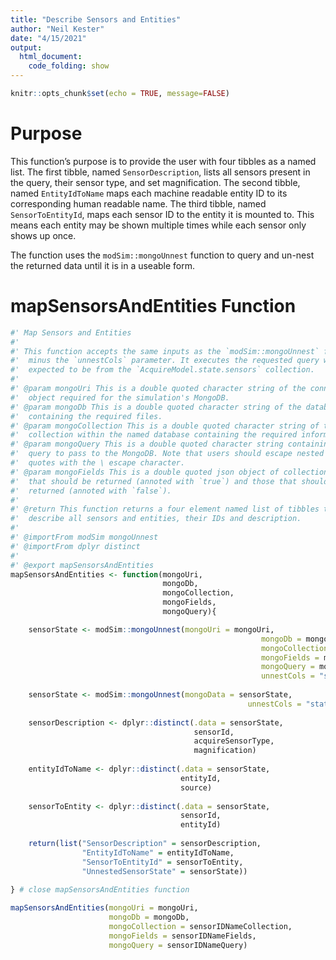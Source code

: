 ```yaml
---
title: "Describe Sensors and Entities"
author: "Neil Kester"
date: "4/15/2021"
output: 
  html_document:
    code_folding: show
---
```


```r
knitr::opts_chunk$set(echo = TRUE, message=FALSE)
```

# Purpose  

This function's purpose is to provide the user with four tibbles as a named list. The first tibble, named `SensorDescription`, lists all sensors present in the query, their sensor type, and set magnification. The second tibble, named `EntityIdToName` maps each machine readable entity ID to its corresponding human readable name. The third tibble, named `SensorToEntityId`, maps each sensor ID to the entity it is mounted to. This means each entity may be shown multiple times while each sensor only shows up once.  

The function uses the `modSim::mongoUnnest` function to query and un-nest the returned data until it is in a useable form. 

# mapSensorsAndEntities Function   


```r
#' Map Sensors and Entities
#'
#' This function accepts the same inputs as the `modSim::mongoUnnest` function
#'  minus the `unnestCols` parameter. It executes the requested query which is
#'  expected to be from the `AcquireModel.state.sensors` collection.  
#'
#' @param mongoUri This is a double quoted character string of the connection 
#'  object required for the simulation's MongoDB.  
#' @param mongoDb This is a double quoted character string of the database name 
#'  containing the required files.
#' @param mongoCollection This is a double quoted character string of the mongo
#'  collection within the named database containing the required information.
#' @param mongoQuery This is a double quoted character string containing the json
#'  query to pass to the MongoDB. Note that users should escape nested double
#'  quotes with the \ escape character.  
#' @param mongoFields This is a double quoted json object of collection fields
#'  that should be returned (annoted with `true`) and those that should not be
#'  returned (annoted with `false`). 
#'
#' @return This function returns a four element named list of tibbles that 
#'  describe all sensors and entities, their IDs and description.  
#'
#' @importFrom modSim mongoUnnest
#' @importFrom dplyr distinct
#' 
#' @export mapSensorsAndEntities
mapSensorsAndEntities <- function(mongoUri,
                                  mongoDb,
                                  mongoCollection,
                                  mongoFields,
                                  mongoQuery){

    sensorState <- modSim::mongoUnnest(mongoUri = mongoUri,
                                                        mongoDb = mongoDb,
                                                        mongoCollection = mongoCollection,
                                                        mongoFields = mongoFields,
                                                        mongoQuery = mongoQuery,
                                                        unnestCols = "state")
    
    sensorState <- modSim::mongoUnnest(mongoData = sensorState,
                                                     unnestCols = "status")
    
    sensorDescription <- dplyr::distinct(.data = sensorState,
                                         sensorId,
                                         acquireSensorType,
                                         magnification)
    
    entityIdToName <- dplyr::distinct(.data = sensorState,
                                      entityId,
                                      source)
    
    sensorToEntity <- dplyr::distinct(.data = sensorState,
                                      sensorId,
                                      entityId)
  
    return(list("SensorDescription" = sensorDescription,
                "EntityIdToName" = entityIdToName,
                "SensorToEntityId" = sensorToEntity,
                "UnnestedSensorState" = sensorState))
    
} # close mapSensorsAndEntities function

```  


```r
mapSensorsAndEntities(mongoUri = mongoUri,
                      mongoDb = mongoDb,
                      mongoCollection = sensorIDNameCollection,
                      mongoFields = sensorIDNameFields,
                      mongoQuery = sensorIDNameQuery)

```






